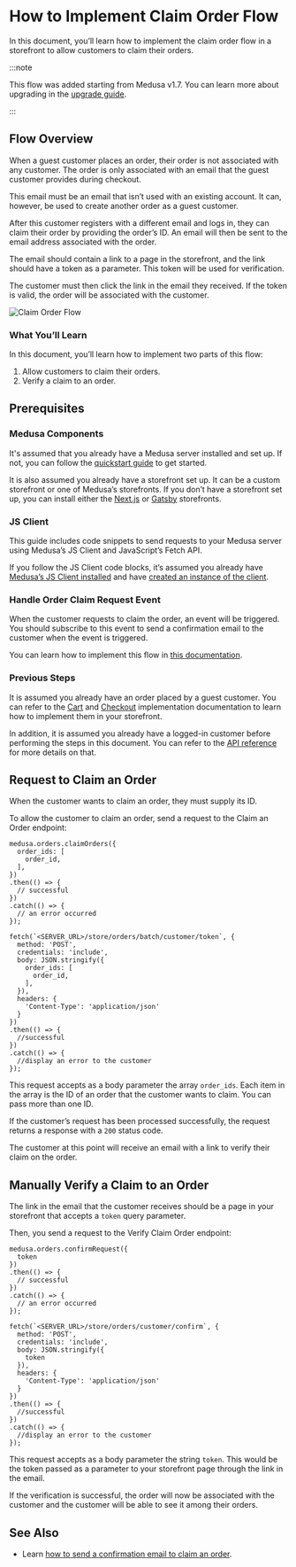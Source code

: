 
# How to Implement Claim Order Flow

In this document, you’ll learn how to implement the claim order flow in a storefront to allow customers to claim their orders.

:::note

This flow was added starting from Medusa v1.7. You can learn more about upgrading in the [upgrade guide](../backend/upgrade-guides/1-7-0.md).

:::

## Flow Overview

When a guest customer places an order, their order is not associated with any customer. The order is only associated with an email that the guest customer provides during checkout.

This email must be an email that isn’t used with an existing account. It can, however, be used to create another order as a guest customer.

After this customer registers with a different email and logs in, they can claim their order by providing the order’s ID. An email will then be sent to the email address associated with the order.

The email should contain a link to a page in the storefront, and the link should have a token as a parameter. This token will be used for verification.

The customer must then click the link in the email they received. If the token is valid, the order will be associated with the customer.

![Claim Order Flow](https://res.cloudinary.com/dza7lstvk/image/upload/v1671040165/Medusa%20Docs/Diagrams/Claim_Order_Flow_ybf2ok.jpg)

### What You’ll Learn

In this document, you’ll learn how to implement two parts of this flow:

1. Allow customers to claim their orders.
2. Verify a claim to an order.

## Prerequisites

### Medusa Components

It's assumed that you already have a Medusa server installed and set up. If not, you can follow the [quickstart guide](../../quickstart/quick-start.mdx) to get started.

It is also assumed you already have a storefront set up. It can be a custom storefront or one of Medusa’s storefronts. If you don’t have a storefront set up, you can install either the [Next.js](../../starters/nextjs-medusa-starter.md) or [Gatsby](../../starters/gatsby-medusa-starter.mdx) storefronts.

### JS Client

This guide includes code snippets to send requests to your Medusa server using Medusa’s JS Client and JavaScript’s Fetch API.

If you follow the JS Client code blocks, it’s assumed you already have [Medusa’s JS Client installed](../../js-client/overview.md) and have [created an instance of the client](../../js-client/overview.md#configuration).

### Handle Order Claim Request Event

When the customer requests to claim the order, an event will be triggered. You should subscribe to this event to send a confirmation email to the customer when the event is triggered.

You can learn how to implement this flow in [this documentation](../ecommerce/handle-order-claim-event.md).

### Previous Steps

It is assumed you already have an order placed by a guest customer. You can refer to the [Cart](../../guides/carts-in-medusa.mdx) and [Checkout](./how-to-implement-checkout-flow.mdx) implementation documentation to learn how to implement them in your storefront.

In addition, it is assumed you already have a logged-in customer before performing the steps in this document. You can refer to the [API reference](/api/store/#tag/Auth/operation/PostAuth) for more details on that.

## Request to Claim an Order

When the customer wants to claim an order, they must supply its ID.

To allow the customer to claim an order, send a request to the Claim an Order endpoint:

<Tabs groupId="request-type" wrapperClassName="code-tabs">
<TabItem value="client" label="Medusa JS Client" default>

```tsx
medusa.orders.claimOrders({
  order_ids: [
    order_id,
  ],
})
.then(() => {
  // successful
})
.catch(() => {
  // an error occurred
});
```

</TabItem>
<TabItem value="fetch" label="Fetch API">

```tsx
fetch(`<SERVER_URL>/store/orders/batch/customer/token`, {
  method: 'POST',
  credentials: 'include',
  body: JSON.stringify({
    order_ids: [
      order_id,
    ],
  }),
  headers: {
    'Content-Type': 'application/json'
  }
})
.then(() => {
  //successful
})
.catch(() => {
  //display an error to the customer
});
```

</TabItem>
</Tabs>

This request accepts as a body parameter the array `order_ids`. Each item in the array is the ID of an order that the customer wants to claim. You can pass more than one ID.

If the customer’s request has been processed successfully, the request returns a response with a `200` status code.

The customer at this point will receive an email with a link to verify their claim on the order.

## Manually Verify a Claim to an Order

The link in the email that the customer receives should be a page in your storefront that accepts a `token` query parameter.

Then, you send a request to the Verify Claim Order endpoint:

<Tabs groupId="request-type" wrapperClassName="code-tabs">
<TabItem value="client" label="Medusa JS Client" default>

```tsx
medusa.orders.confirmRequest({
  token
})
.then(() => {
  // successful
})
.catch(() => {
  // an error occurred
});
```

</TabItem>
<TabItem value="fetch" label="Fetch API">

```tsx
fetch(`<SERVER_URL>/store/orders/customer/confirm`, {
  method: 'POST',
  credentials: 'include',
  body: JSON.stringify({
    token
  }),
  headers: {
    'Content-Type': 'application/json'
  }
})
.then(() => {
  //successful
})
.catch(() => {
  //display an error to the customer
});
```

</TabItem>
</Tabs>

This request accepts as a body parameter the string `token`. This would be the token passed as a parameter to your storefront page through the link in the email.

If the verification is successful, the order will now be associated with the customer and the customer will be able to see it among their orders.

## See Also

- Learn [how to send a confirmation email to claim an order](../ecommerce/handle-order-claim-event.md).
